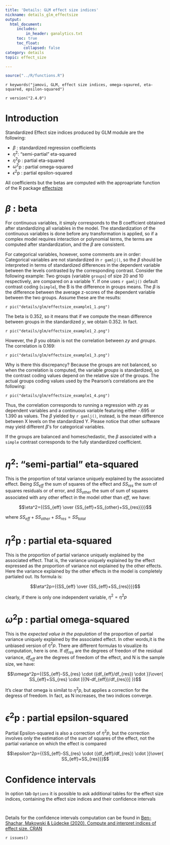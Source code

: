 ```yaml
---
title: 'Details: GLM effect size indices'
nickname: details_glm_effectsize
output: 
  html_document:
     includes:
         in_header: ganalytics.txt
     toc: true
     toc_float:
        collapsed: false
category: details
topic: effect_size

---
```



```r
source("../R/functions.R")
```

`r keywords("jamovi, GLM, effect size indices, omega-sqaured, eta-squared, epsilon-squared")`

`r version("2.4.0")` 

  
# Introduction

Standardized Effect size indices produced by GLM module are the following:

  - $\beta$ : standardized regression coefficients
  - $\eta^2$: "semi-partial" eta-squared 
  - $\eta^2$p : partial eta-squared
  - $\omega^2$p : partial omega-squared 
  - $\epsilon^2$p : partial epsilon-squared 

All coefficients but the betas are computed with the approapriate function of the R package [effectsize](https://cran.r-project.org/web/packages/effectsize/index.html)

# $\beta$ : beta

For continuous variables, it simply corresponds to the B coefficient obtained after standardizing all variables in the model. The standardization of the continuous variables is done before any transformation is applied, so if a complex model requires interaction or polynomial terms, the terms are computed after standardization, and the $\beta$ are consistent.

For categorical variables, however, some comments are in order: Categorical variables are not standardized in `r gamlj()`, so the $\beta$ should be interpreted in terms of standardized differences in the dependent variable between the levels contrasted by the corresponding contrast. Consider the following example: Two groups (variable `groups`) of size 20 and 10 respectively, are compared on a variable Y. If one uses `r gamlj()` default contrast coding (`simple`), the B is the difference in groups means. The $\beta$ is the difference between the average z-scores of the dependent variable between the two groups. 
Assume these are the results:

`r pic("details/glm/effectsize_example1_1.png")`

The beta is 0.352, so it means that if we compute the mean difference  between groups in the standardized _y_, we obtain 0.352. In fact. 

`r pic("details/glm/effectsize_example1_2.png")`

However, the $\beta$ you obtain is not the correlation between _zy_ and _groups_. The correlation is 0.169:

`r pic("details/glm/effectsize_example1_3.png")`

Why is there this discrepancy? Because the groups are not balanced, so when the correlation is computed, the variable _groups_ is standardized, so the contrast coding values depend on the relative size of the groups. The actual groups coding values used by the Pearson's correlations are the following:

`r pic("details/glm/effectsize_example1_4.png")`

Thus, the correlation corresponds to running a regression with _zy_ as dependent variables and a continuous variable featuring either -.695 or 1.390 as values. The $\beta$ yielded by `r gamlj()`, instead, is the mean difference between X levels on the standardized Y. Please notice that other software may yield different  $\beta$'s for categorical variables. 

If the groups are balanced and homeschedastic, the $\beta$ associated with a `simple` contrast corresponds to the fully standardized coefficient.


# $\eta^2$: "semi-partial" eta-squared 

This is the proportion of total variance uniquely explained by the associated effect. Being $SS_{eff}$ the sum of squares of the effect and $SS_{res}$ the sum of squares residuals or of error, and $SS_{other}$ the sum of sum of squares associated with any other effect in the model other than $eff$, we have:

$$\eta^2={{SS_{eff} \over {SS_{eff}+SS_{other}+SS_{res}}}}$$

where $SS_{eff}+SS_{other}+SS_{res}=SS_{total}$

# $\eta^2$p : partial eta-squared

This is the proportion of partial variance uniquely explained by the associated effect. That is, the variance uniquely explained by the effect expressed as the proportion of variance not explained by the other effects. Here the variance explained by the other effects in the model is completely partialed out. Its formula is:

$$\eta^2p={{SS_{eff} \over {SS_{eff}+SS_{res}}}}$$

clearly, if there is only one independent variable, $\eta^2=\eta^2p$

# $\omega^2$p : partial omega-squared 

This is the _expected value in the population_ of the proportion of partial variance uniquely explained by the associated effect. In other words,it is the unbiased version of $\eta^2p$. There are different formulas to visualize its computation, here is one. If $df_{res}$ are the degrees of freedon of the residual variance, $df_{eff}$ are the degrees of freedom of the effect, and N is the sample size, we have:

$$\omega^2p={{SS_{eff}-SS_{res} \cdot ({df_{eff}/df_{res}) \cdot }}\over{ SS_{eff}+SS_{res} \cdot [({N-df_{eff})/df_{res}}]
}}$$

It's clear that omega is similat to $\eta^2p$, but applies a correction for the degress of freedom. In fact, as N increases, the two indices converge.

# $\epsilon^2$p : partial epsilon-squared 

Partial Epsilon-squared is also a correction of $\eta^2p$, but the correction involves only the estimation of the sum of squares of the effect, not the partial variance on which the effect is compared

$$\epsilon^2p={{SS_{eff}-SS_{res} \cdot ({df_{eff}/df_{res}) \cdot }}\over{ SS_{eff}+SS_{res}}}$$

# Confidence intervals

In option tab `Options` it is possible to ask additional tables for the effect size indices, containing the effect size indices and their confidence intervals

<img src="details/glm/detail_effectsize1.png" class="img-responsive" alt="">

<img src="details/glm/detail_effectsize2.png" class="img-responsive" alt="">

Details for the confidence intervals computation can be found in [Ben-Shachar, Makowski & Lüdecke (2020). Compute and interpret indices of effect size. CRAN](https://github.com/easystats/effectsize)





`r issues()`